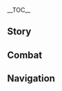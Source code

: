 {{CharacterTabs}}
{{LanguageTabs}}
{{Stub|1={{Meta/VO|tl=1|rm=1|Chinese}}}}
__TOC__
==Story==
{{VO/Story
|character           = {{ROOTPAGENAME}}
|language            = zh
|language_s          = zh
|language_t          = zh-tw
|name_s              = 辛焱
|name_t              = 辛焱

|vo_01_01_title_s    = 初次见面…
|vo_01_01_title_t    = 初次見面…
|vo_01_01_subtitle   = Hello
|vo_01_01_file       = VO_{language}{character} Hello.ogg
|vo_01_01_tx_s       = 我是辛焱，璃月港唯一的摇滚乐手，最近在想要不要去其他地方巡回演出，目的地的话…啊，听说你是走遍了很多地方的旅行者，对吧？让我加入你们吧！去哪里都行。
|vo_01_01_tx_t       = 我是辛焱，璃月港唯一的搖滾樂手，最近在想要不要去其他地方巡迴演出，目的地的話…啊，聽說（你/妳）是走遍了很多地方的旅行者，對吧？讓我加入你們吧！去哪裡都行。
|vo_01_01_rm         =
|vo_01_01_tl         =

|vo_02_01_title_s    = 闲聊・气势
|vo_02_01_title_t    = 閒聊・氣勢
|vo_02_01_subtitle   = Chat: Vigor
|vo_02_01_file       = VO_{language}{character} Chat - Vigor.ogg
|vo_02_01_tx_s       = 摇滚不可缺少的，就是激情——喂，别发呆了，快动起来！
|vo_02_01_tx_t       = 搖滾不可缺少的，就是激情&mdash;&mdash;喂，別發呆了，快動起來！
|vo_02_01_rm         =
|vo_02_01_tl         =
|vo_02_02_title_s    = 闲聊・新曲
|vo_02_02_title_t    = 閒聊・新曲
|vo_02_02_subtitle   = Chat: New Song
|vo_02_02_file       = VO_{language}{character} Chat - New Song.ogg
|vo_02_02_tx_s       = 要不我来弹首曲子给你听，我新写的哦？
|vo_02_02_tx_t       = 要不我來彈首曲子給（你/妳）聽，我新寫的哦？
|vo_02_02_rm         =
|vo_02_02_tl         =
|vo_02_03_title_s    = 闲聊・注目
|vo_02_03_title_t    = 閒聊・注目
|vo_02_03_subtitle   = Chat: Look!
|vo_02_03_file       = VO_{language}{character} Chat - Look.ogg
|vo_02_03_tx_s       = 快看那边！好像有很摇滚的东西！
|vo_02_03_tx_t       = 快看那邊！好像有很搖滾的東西！
|vo_02_03_rm         =
|vo_02_03_tl         =

<!-- Weather -->
|vo_03_01_title_s    = 下雨的时候…
|vo_03_01_title_t    = 下雨的時候…
|vo_03_01_subtitle   = When It Rains
|vo_03_01_file       = VO_{language}{character} When It Rains.ogg
|vo_03_01_tx_s       = 这么大的雨…可不能让琴被淋到了啊。
|vo_03_01_tx_t       = 這麼大的雨…可不能讓琴被淋到了啊。
|vo_03_01_rm         =
|vo_03_01_tl         =
|vo_03_02_title_s    = 打雷的时候…
|vo_03_02_title_t    = 打雷的時候…
|vo_03_02_subtitle   = When Thunder Strikes
|vo_03_02_file       = VO_{language}{character} When Thunder Strikes.ogg
|vo_03_02_tx_s       = 看样子这雨一时半会儿不会停…嗯，但演出不会推迟！
|vo_03_02_tx_t       = 看樣子這雨一時半會不會停…嗯，但演出不會推遲！
|vo_03_02_rm         =
|vo_03_02_tl         =
|vo_03_03_title_s    = 下雪的时候…
|vo_03_03_title_t    = 下雪的時候…
|vo_03_03_subtitle   = When It Snows
|vo_03_03_file       = VO_{language}{character} When It Snows.ogg
|vo_03_03_tx_s       = 唔…这种天气要怎么吸引观众呢？对了！来一场「暴风雪极限耐力摇滚挑战」怎么样！
|vo_03_03_tx_t       = 唔…這種天氣要怎麼吸引觀眾呢？對了！來一場「暴風雪極限耐力搖滾挑戰」怎麼樣！
|vo_03_03_rm         =
|vo_03_03_tl         =
|vo_03_04_title_s    = 刮大风了…
|vo_03_04_title_t    = 颳大風了…
|vo_03_04_subtitle   = When the Wind Is Blowing
|vo_03_04_file       = VO_{language}{character} When the Wind Is Blowing.ogg
|vo_03_04_tx_s       = 呜哇，快找个地方躲躲，不然发型要塌了！
|vo_03_04_tx_t       = 嗚哇，快找個地方躲躲，不然髮型要塌了！
|vo_03_04_rm         =
|vo_03_04_tl         =

|vo_04_01_title_s    = 早上好…
|vo_04_01_title_t    = 早安…
|vo_04_01_subtitle   = Good Morning
|vo_04_01_file       = VO_{language}{character} Good Morning.ogg
|vo_04_01_tx_s       = 早啊，我刚刚在开嗓，今天嗓子的状态也好得很呢。
|vo_04_01_tx_t       = 早啊，我剛剛在開嗓，今天嗓子的狀態也好得很呢。
|vo_04_01_rm         =
|vo_04_01_tl         =
|vo_04_02_title_s    = 中午好…
|vo_04_02_title_t    = 午安…
|vo_04_02_subtitle   = Good Afternoon
|vo_04_02_file       = VO_{language}{character} Good Afternoon.ogg
|vo_04_02_tx_s       = 啊，收工了收工了，哈…没什么事的话，我去打个盹儿。
|vo_04_02_tx_t       = 啊，收工了收工了，哈…沒什麼事的話，我去打個盹。
|vo_04_02_rm         =
|vo_04_02_tl         =
|vo_04_03_title_s    = 晚上好…
|vo_04_03_title_t    = 晚上好…
|vo_04_03_subtitle   = Good Evening
|vo_04_03_file       = VO_{language}{character} Good Evening.ogg
|vo_04_03_tx_s       = 马上就要演出了，你也一起来嗨吗？
|vo_04_03_tx_t       = 馬上就要演出了，（你/妳）也一起來嗨嗎？
|vo_04_03_rm         =
|vo_04_03_tl         =
|vo_04_04_title_s    = 晚安…
|vo_04_04_title_t    = 晚安…
|vo_04_04_subtitle   = Good Night
|vo_04_04_file       = VO_{language}{character} Good Night.ogg
|vo_04_04_tx_s       = 哦，好的，你先去睡吧。我吗？我还要保养我的琴，还想改改曲子，嘿嘿，刚从舞台下来，睡也睡不着的。
|vo_04_04_tx_t       = 哦，好的，（你/妳）先去睡吧。我嗎？我還要保養我的琴，還想改改曲子，嘿嘿，剛從舞臺下來，睡也睡不著的。
|vo_04_04_rm         =
|vo_04_04_tl         =

|vo_05_01_title_s    = 关于{name_s}自己・凶恶
|vo_05_01_title_t    = 關於辛焱自己・兇惡
|vo_05_01_subtitle   = About {character}: Frightening
|vo_05_01_file       = VO_{language}{character} About {character} - Frightening.ogg
|vo_05_01_tx_s       = 你居然不怕我？唉，有人说，我眼神跟刀子一样，衣服不好好穿，讲话也不守规矩。他们一看到我就躲得远远的，哎，真是…只是风格不一样而已，我又不是什么怪物…
|vo_05_01_tx_t       = （你/妳）居然不怕我？唉，有人說，我眼神跟刀子一樣，衣服不好好穿，講話也不守規矩。他們一看到我就躲得遠遠的，唉，真是…只是風格不一樣而已，我又不是什麼怪物…
|vo_05_01_rm         =
|vo_05_01_tl         =
|vo_05_02_title_s    = 关于{name_s}自己・摇滚
|vo_05_02_title_t    = 關於辛焱自己・搖滾
|vo_05_02_subtitle   = About {character}: Rock 'N' Roll
|vo_05_02_file       = VO_{language}{character} About {character} - RockNRoll.ogg
|vo_05_02_tx_s       = 摇滚是从枫丹传过来的，算是新东西吧。不过啊，在璃月挺不受欢迎的，一般人都觉得吵吵嚷嚷，不喜欢听。所以我啊，很感激每一个能来听我唱歌的人，哈哈。
|vo_05_02_tx_t       = 搖滾是從楓丹傳過來的，算是新東西吧。不過啊，在璃月挺不受歡迎的，一般人都覺得吵吵嚷嚷，不喜歡聽。所以我啊，很感激每一個能來聽我唱歌的人，哈哈。
|vo_05_02_rm         =
|vo_05_02_tl         =

|vo_06_01_title_s    = 关于我们・观演
|vo_06_01_title_t    = 關於我們・觀演
|vo_06_01_subtitle   = About Us: The Audience
|vo_06_01_file       = VO_{language}{character} About Us - The Audience.ogg
|vo_06_01_tx_s       = 来看我演出？哈，到前面来吧！前面的感觉更好。咳咳，那么，璃月港独一份的摇滚现场，现在开始！
|vo_06_01_tx_t       = 來看我演出？哈，到前面來吧！前面的感覺更好。咳咳，那麼，璃月獨一份的搖滾現場，現在開始！
|vo_06_01_rm         =
|vo_06_01_tl         =
|vo_06_02_title_s    = 关于我们・投缘
|vo_06_02_title_t    = 關於我們・投緣
|vo_06_02_subtitle   = About Us: Kindred Spirits
|vo_06_02_friendship = 6
|vo_06_02_file       = VO_{language}{character} About Us - Kindred Spirits.ogg
|vo_06_02_tx_s       = 我还在想为什么和你这么聊得来，原来你不是这个世界的人，那也就用不着关心这个世界的条条框框了——人生就该是这样！繁文缛节什么的统统闪一边去，无拘无束，自由自在。
|vo_06_02_tx_t       = 我還在想為什麼和（你/妳）這麼聊得來，原來（你/妳）不是這個世界的人，那也就用不著關心這個世界的條條框框了&mdash;&mdash;人生就該是這樣！繁文縟節什麼的統統閃一邊去，無拘無束，自由自在。
|vo_06_02_rm         =
|vo_06_02_tl         =
|vo_06_03_title_s    = 关于我们・邀请
|vo_06_03_title_t    = 關於我們・邀請
|vo_06_03_subtitle   = About Us: Invitation
|vo_06_03_friendship = 6
|vo_06_03_file       = VO_{language}{character} About Us - Invitation.ogg
|vo_06_03_tx_s       = 我想让我摇滚的音乐元素更丰富一点。其实，你的节奏感很好嘛，要不要试试帮我打鼓？没打过？唉呀，不要怯场，关键是气势。来试试看嘛，你绝对很有天赋的。
|vo_06_03_tx_t       = 我想讓我搖滾的音樂元素更豐富一點。其實，（你/妳）的節奏感很好嘛，要不要試試幫我打鼓？沒打過？唉呀，不要怯場，關鍵是氣勢。來試試看嘛，（你/妳）絕對很有天賦的。
|vo_06_03_rm         =
|vo_06_03_tl         =

|vo_07_01_title_s    = 关于「神之眼」…
|vo_07_01_title_t    = 關於「神之眼」…
|vo_07_01_subtitle   = About the [[Vision]]
|vo_07_01_friendship = 4
|vo_07_01_file       = VO_{language}{character} About the Vision.ogg
|vo_07_01_tx_s       = 会把「神之眼」的火用来给摇滚伴奏的，估计全提瓦特也就我一个。有人批评我，应该好好敬重这种力量…不过，既然神都把「神之眼」给了我，就说明他对我的用法，也是认可的吧。
|vo_07_01_tx_t       = 會把「神之眼」的火用來給搖滾伴奏的，大概全提瓦特也就我一個。有人批評我，應該好好敬重這種力量…不過，既然神都把「神之眼」給了我，就說明他對我的用法，也是認可的吧。
|vo_07_01_rm         =
|vo_07_01_tl         =
|vo_07_02_title_s    = 有什么想要分享・命名
|vo_07_02_title_t    = 有什麼想要分享・命名
|vo_07_02_subtitle   = Something to Share: Naming
|vo_07_02_friendship = 4
|vo_07_02_file       = VO_{language}{character} Something to Share - Naming.ogg
|vo_07_02_tx_s       = 这把琴，是我亲手做的哦。本来是按照枫丹的摇滚乐器来做的，但做着做着就不再是一个东西了。我一直想给它取一个好听又好记的名字，比如「焱琴」「碎玉」「定山」什么的，但还是差点味道…你有什么好主意吗？
|vo_07_02_tx_t       = 這把琴，是我親手做的哦。本來是按照楓丹的搖滾樂器來做的，但做著做著就不再是一個東西了。我一直想給它取一個好聽又好記的名字，比如「焱琴」「碎玉」「定山」什麼的，但還是差點味道…（你/妳）有什麼好主意嗎？
|vo_07_02_rm         =
|vo_07_02_tl         =
|vo_07_03_title_s    = 有什么想要分享・宴乐
|vo_07_03_title_t    = 有什麼想要分享・宴樂
|vo_07_03_subtitle   = Something to Share: Opera
|vo_07_03_file       = VO_{language}{character} Something to Share - Opera.ogg
|vo_07_03_tx_s       = 欸，你知道「宴乐」吗？就是有钱人在宴会上听的曲子。一会儿唱这个多有本事，一会儿又唱那个多了不起…把音乐用成这个样子，哎呀，一点儿都不摇滚。
|vo_07_03_tx_t       = 欸，（你/妳）知道「宴樂」嗎？就是有錢人在宴會上聽的曲子。一會唱這個多有本事，一會又唱那個多了不起…把音樂用成這個樣子，哎呀，一點都不搖滾。
|vo_07_03_rm         =
|vo_07_03_tl         =
|vo_07_04_title_s    = 感兴趣的见闻…
|vo_07_04_title_t    = 感興趣的見聞…
|vo_07_04_subtitle   = Interesting Things
|vo_07_04_file       = VO_{language}{character} Interesting Things.ogg
|vo_07_04_tx_s       = 我最喜欢的一套演出服，是我亲手用「霓裳花」织的。你肯定也见过那种花吧，红得够激情。而且，和我的摇滚也很搭呢。
|vo_07_04_tx_t       = 我最喜歡的一套演出服，是我親手用「霓裳花」織的。（你/妳）肯定也見過那種花吧，紅得夠激情。而且，和我的搖滾也很搭呢。
|vo_07_04_rm         =
|vo_07_04_tl         =

|vo_08_01_title_s    = 关于香菱…
|vo_08_01_title_t    = 關於香菱…
|vo_08_01_subtitle   = About [[Xiangling]]
|vo_08_01_friendship = 4
|vo_08_01_file       = VO_{language}{character} About Xiangling.ogg
|vo_08_01_tx_s       = 我经常去「万民堂」吃夜宵，香菱如果手头不忙，还经常跟我聊天，一直聊到很晚很晚。啊？你问我都点的啥？嗯…其实是香菱做啥我吃啥，哈哈。每次都不一样，味道也千变万化，她可以说是料理界的「摇滚明星」了！
|vo_08_01_tx_t       = 我經常去「萬民堂」吃宵夜，香菱如果手頭不忙，還經常跟我聊天，一直聊到很晚很晚。啊？（你/妳）問我都點的啥？嗯…其實是香菱做啥我吃啥，哈哈。每次都不一樣，味道也千變萬化，她可以說是料理界的「搖滾明星」了！
|vo_08_01_rm         =
|vo_08_01_tl         =
|vo_08_02_title_s    = 关于钟离…
|vo_08_02_title_t    = 關於鍾離…
|vo_08_02_subtitle   = About [[Zhongli]]
|vo_08_02_friendship = 4
|vo_08_02_file       = VO_{language}{character} About Zhongli.ogg
|vo_08_02_tx_s       = 以前没什么人听我的摇滚，有一天他突然来邀请我，说可以去他那里试试，合适的话可以去当驻唱歌手，我心里激动啊，终于有人理解我的音乐了！就直接答应了下来。结果去了场地才知道，他居然是那个「往生堂」的客卿…这明显不合适啊，真是个怪人。
|vo_08_02_tx_t       = 以前沒什麼人聽我的搖滾，有一天他突然來邀請我，說可以去他那裡試試，適合的話可以去當駐唱歌手，我心裡激動啊，終於有人理解我的音樂了！就直接答應了下來。結果去了場地才知道，他居然是那個「往生堂」的客卿…這明顯不適合啊，真是個怪人。
|vo_08_02_rm         =
|vo_08_02_tl         =
|vo_08_03_title_s    = 关于凝光…
|vo_08_03_title_t    = 關於凝光…
|vo_08_03_subtitle   = About [[Ningguang]]
|vo_08_03_friendship = 4
|vo_08_03_file       = VO_{language}{character} About Ningguang.ogg
|vo_08_03_tx_s       = 你知道千岩军吧？他们以前总是妨碍我，说什么这里也不准搭舞台，那里也不准，麻烦死了。咳咳，不过在我找总务司申诉之后，听说那个「天权星」专门修订了璃月的什么…呃…反正是某个规则，划定了演出专属场地，还要申请什么许可。哎…其实还是很麻烦，不过，好歹不用像之前一样，被赶得到处乱跑了嘛。
|vo_08_03_tx_t       = （你/妳）知道千岩軍吧？他們以前總是妨礙我，說什麼這裡也不准搭舞臺，那裡也不准，麻煩死了。咳咳，不過在我找總務司申訴之後，聽說那個「天權星」專門修訂了璃月的什麼…呃…反正是某個規則，劃定了演出專屬場地，還要申請什麼許可。哎…其實還是很麻煩，不過，好歹不用像之前一樣，被趕得到處亂跑了嘛。
|vo_08_03_rm         =
|vo_08_03_tl         =
|vo_08_04_title_s    = 关于白术…
|vo_08_04_title_t    = 關於白朮…
|vo_08_04_subtitle   = About [[Baizhu]]
|vo_08_04_friendship = 4
|vo_08_04_file       = VO_{language}{character} About Baizhu.ogg
|vo_08_04_tx_s       = 白术先生开的药方保养嗓子效果一流，为了答谢他，我在他面前来了一段即兴摇滚，结果…他养的那条蛇就晕了过去。从那以后，那条蛇看到我就一个劲儿地往白术先生的衣领里面钻，哈哈哈。我从那以后才知道，蛇原来对震动很敏感。
|vo_08_04_tx_t       = 白朮先生開的藥方保養嗓子效果一流，為了答謝他，我在他面前來了一段即興搖滾，結果…他養的那條蛇就暈了過去。從那以後，那條蛇看到我就一個勁地往白朮先生的衣領裡面鑽，哈哈哈。我從那以後才知道，蛇原來對震動很敏感。
|vo_08_04_rm         =
|vo_08_04_tl         =
|vo_08_05_title_s    = 关于北斗…
|vo_08_05_title_t    = 關於北斗…
|vo_08_05_subtitle   = About [[Beidou]]
|vo_08_05_friendship = 4
|vo_08_05_file       = VO_{language}{character} About Beidou.ogg
|vo_08_05_tx_s       = 她啊，说话直爽，气量也大，聊起来特别投缘。「死兆星」号乘风破浪的故事，实在是太帅了，给了我很多摇滚的灵感。嘿嘿，我还专门写了一首歌给他们。现在，只要我唱第一句，好多船员都能跟我唱下去，都快变成船歌啦。
|vo_08_05_tx_t       = 她啊，說話直爽，氣量也大，聊起來特別投緣。「死兆星」號乘風破浪的故事，實在是太帥了，給了我很多搖滾的靈感。嘿嘿，我還專門寫了一首歌給他們。現在，只要我唱第一句，好多船員都能跟我唱下去，都快變成船歌啦。
|vo_08_05_rm         =
|vo_08_05_tl         =
|vo_08_06_title_s    = 关于重云…
|vo_08_06_title_t    = 關於重雲…
|vo_08_06_subtitle   = About [[Chongyun]]
|vo_08_06_friendship = 4
|vo_08_06_file       = VO_{language}{character} About Chongyun.ogg
|vo_08_06_tx_s       = 他超有意思！看上去文静内向，但有一次演出，他好像是被朋友叫过来，要跟我说什么话。舞台上声音太大，我还没听清呢，他已经一个箭步跳上台来和我一起唱了，还唱得特别摇滚。这就叫「人不可貌相」吧。
|vo_08_06_tx_t       = 他超有意思！看上去文靜內向，但有一次演出，他好像是被朋友叫過來，要跟我說什麼話。舞臺上聲音太大，我還沒聽清呢，他已經一個箭步跳上臺來和我一起唱了，還唱得特別搖滾。這就叫「人不可貌相」吧。
|vo_08_06_rm         =
|vo_08_06_tl         =
|vo_08_07_title_s    = 关于胡桃…
|vo_08_07_title_t    = 關於胡桃…
|vo_08_07_subtitle   = About [[Hu Tao]]
|vo_08_07_friendship = 4
|vo_08_07_file       = VO_{language}{character} About Hu Tao.ogg
|vo_08_07_tx_s       = 她明明是往生堂的堂主，却每天一副开开心心的样子，完全不知道在想什么。街上碰到的话，还会大大方方地和我打招呼，说什么「喜欢玩火的人，是生意兴隆的保障呢。」…呃，有、有点诡异。
|vo_08_07_tx_t       = 她明明是往生堂的堂主，卻每天一副開開心心的樣子，完全不知道在想什麼。街上碰到的話，還會大大方方地和我打招呼，說什麼「喜歡玩火的人，是生意興隆的保障呢。」…呃，有、有點詭異。
|vo_08_07_rm         =
|vo_08_07_tl         =
|vo_08_08_title_s    = 关于云堇…
|vo_08_08_title_t    = 關於雲堇…
|vo_08_08_subtitle   = About [[Yun Jin]]
|vo_08_08_friendship = 4
|vo_08_08_file       = VO_{language}{character} About Yun Jin.ogg
|vo_08_08_tx_s       = 告诉你个小秘密，别到处乱讲哦。那个人可喜欢摇滚了，不管多忙，一周都来听我三场，只多不少。按理说，「和裕茶馆」的戏班头牌，该喜欢什么琴棋书画，花鸟虫鱼才对吧？肯定是平时被憋坏了，哈哈哈。
|vo_08_08_tx_t       = 告訴(妳/你)個小秘密，別到處亂講哦。那個人可喜歡搖滾了，不管多忙，一周都來聽我三場，只多不少。按理說，「和裕茶館」的戲班頭牌，該喜歡什麼琴棋書畫，花鳥蟲魚才對吧？肯定是平時被憋壞了，哈哈哈。
|vo_08_08_rm         =
|vo_08_08_tl         =

|vo_09_01_title_s    = 关于{name_s}・其一
|vo_09_01_title_t    = 想要瞭解辛焱・其一
|vo_09_01_subtitle   = More About {character}: I
|vo_09_01_file       = VO_{language}{character} More About {character} - 01.ogg
|vo_09_01_tx_s       = 想要了解我？哈，一般人看到我就躲得远远的了，你还真是奇怪。那好吧，那就…从了解我的摇滚开始？
|vo_09_01_tx_t       = 想要瞭解我？哈，一般人看到我就躲得遠遠的了，（你/妳）還真是奇怪。那好吧，那就…從瞭解我的搖滾開始？
|vo_09_01_rm         =
|vo_09_01_tl         =
|vo_09_02_title_s    = 关于{name_s}・其二
|vo_09_02_title_t    = 想要瞭解辛焱・其二
|vo_09_02_subtitle   = More About {character}: II
|vo_09_02_friendship = 3
|vo_09_02_file       = VO_{language}{character} More About {character} - 02.ogg
|vo_09_02_tx_s       = 小时候，大人都让我要像个女孩子，让我学这个，学那个，但我天赋不行，总是挨骂。摇滚就不一样，没人教我，我也能做得很好，但却被大人说「没个女孩儿样」，唉，这就叫成见。
|vo_09_02_tx_t       = 小時候，大人都讓我要像個女孩子，讓我學這個，學那個，但我天賦不行，總是挨罵。搖滾就不一樣，沒人教我，我也能做得很好，但卻被大人說「沒個女孩樣」，唉，這就叫成見。
|vo_09_02_rm         =
|vo_09_02_tl         =
|vo_09_03_title_s    = 关于{name_s}・其三
|vo_09_03_title_t    = 想要瞭解辛焱・其三
|vo_09_03_subtitle   = More About {character}: III
|vo_09_03_friendship = 4
|vo_09_03_file       = VO_{language}{character} More About {character} - 03.ogg
|vo_09_03_tx_s       = 你有注意到我今天有什么区别吗？其实为了见你，我出门之前做了面部的按摩，放松了眼睛和嘴，还对着镜子练习了半小时的微笑。怎么样？是不是看上去没那么凶了？比原来更凶了？唉…
|vo_09_03_tx_t       = （你/妳）有注意到我今天有什麼區別嗎？其實為了見（你/妳），我出門之前做了面部的按摩，放鬆了眼睛和嘴，還對著鏡子練習了半小時的微笑。怎麼樣？是不是看上去沒那麼兇了？比原來更兇了？唉…
|vo_09_03_rm         =
|vo_09_03_tl         =
|vo_09_04_title_s    = 关于{name_s}・其四
|vo_09_04_title_t    = 想要瞭解辛焱・其四
|vo_09_04_subtitle   = More About {character}: IV
|vo_09_04_friendship = 5
|vo_09_04_file       = VO_{language}{character} More About {character} - 04.ogg
|vo_09_04_tx_s       = 陪我练琴辛苦了！欸？差不多到中午了，来吃午饭吧，你的份我也准备了！喏，里面有西红柿，香肠，煎蛋…什么？我不像是做这种事的人？别、别小看我啊！做个吃的，摆个可爱的造型，也、也没什么不行的吧。
|vo_09_04_tx_t       = 陪我練琴辛苦了！欸？差不多到中午了，來吃午飯吧，（你/妳）的份我也準備了！喏，裡面有番茄，香腸，煎蛋…什麼？我不像是做這種事的人？別、別小看我啊！做個吃的，擺個可愛的造型，也、也沒什麼不行的吧。
|vo_09_04_rm         =
|vo_09_04_tl         =
|vo_09_05_title_s    = 关于{name_s}・其五
|vo_09_05_title_t    = 想要瞭解辛焱・其五
|vo_09_05_subtitle   = More About {character}: V
|vo_09_05_friendship = 6
|vo_09_05_file       = VO_{language}{character} More About {character} - 05.ogg
|vo_09_05_tx_s       = 我很信奉摇滚的反抗精神，但我觉得这不代表我就一定要去张扬个性，我也可以有很正常的生活，可以做缝纫，可以养花养鱼，可以做造型可爱的菜肴，可以喜欢任何事，还有…任何人，对吧。
|vo_09_05_tx_t       = 我很信奉搖滾的反抗精神，但我覺得這不代表我就一定要去張揚個性，我也可以有很正常的生活，可以做縫紉，可以養花養魚，可以做造型可愛的菜餚，可以喜歡任何事，還有…任何人，對吧。
|vo_09_05_rm         =
|vo_09_05_tl         =

|vo_10_01_title_s    = {name_s}的爱好…
|vo_10_01_title_t    = 辛焱的愛好…
|vo_10_01_subtitle   = {character}'s Hobbies
|vo_10_01_file       = VO_{language}{character} Hobbies.ogg
|vo_10_01_tx_s       = 爱好那当然是摇滚！你有没有全情投入过某件事呢？当你与你最爱的东西合二为一，时间空间什么的都不再重要，只需要尽情享受，尽情宣泄——对对！这样沉醉进去的感觉，上百次上千次都不够！
|vo_10_01_tx_t       = 愛好那當然是搖滾！（你/妳）有沒有全情投入過某件事呢？當（你/妳）與（你/妳）最愛的東西合二為一，時間空間什麼的都不再重要，只需要盡情享受，盡情宣洩&mdash;&mdash;對對！這樣沉醉進去的感覺，上百次上千次都不夠！
|vo_10_01_rm         =
|vo_10_01_tl         =
|vo_10_02_title_s    = {name_s}的烦恼…
|vo_10_02_title_t    = 辛焱的煩惱…
|vo_10_02_subtitle   = {character}'s Troubles
|vo_10_02_file       = VO_{language}{character} Troubles.ogg
|vo_10_02_tx_s       = 我每次不小心和路边的小孩子对上眼，都会把他们吓哭。唉，到底有没有办法，能让我看起来不那么凶啊？能想到的办法我全试过了，都没什么用…
|vo_10_02_tx_t       = 我每次不小心和路邊的小孩子對上眼，都會把他們嚇哭。唉，到底有沒有辦法，能讓我看起來不那麼兇啊？能想到的辦法我全試過了，都沒什麼用…
|vo_10_02_rm         =
|vo_10_02_tl         =
|vo_10_03_title_s    = 喜欢的食物…
|vo_10_03_title_t    = 喜歡的食物…
|vo_10_03_subtitle   = Favorite Food
|vo_10_03_file       = VO_{language}{character} Favorite Food.ogg
|vo_10_03_tx_s       = 璃港船局的午饭真的超好吃！油水很多，肉也管够，虽然菜就那么几样，但我怎么吃都吃不腻！要我说，光是为了尝尝他们的午饭，就值得去船局干一天活！
|vo_10_03_tx_t       = 璃港船局的午飯真的超好吃！油水很多，肉也夠，雖然菜就那麼幾樣，但我怎麼吃都吃不膩！要我說，光是為了嚐嚐他們的午飯，就值得去船局幹一天活！
|vo_10_03_rm         =
|vo_10_03_tl         =
|vo_10_04_title_s    = 讨厌的食物…
|vo_10_04_title_t    = 討厭的食物…
|vo_10_04_subtitle   = Least Favorite Food
|vo_10_04_file       = VO_{language}{character} Least Favorite Food.ogg
|vo_10_04_tx_s       = 我几乎不挑食，但我讨厌清汤寡水的菜。咸就是咸，辣就是辣，有滋有味吃着才过瘾！哪怕食材只够做一道「珍珠翡翠白玉汤」，我也会事先备好干碟蘸水。
|vo_10_04_tx_t       = 我幾乎不挑食，但我討厭清湯寡水的菜。鹹就是鹹，辣就是辣，有滋有味吃起來才過癮！哪怕食材只夠做一道「珍珠翡翠白玉湯」，我也會事先備好醬料。
|vo_10_04_rm         =
|vo_10_04_tl         =

<!-- Receiving a Gift -->
|vo_11_01_title_s    = 收到赠礼・其一
|vo_11_01_title_t    = 收到贈禮・其一
|vo_11_01_subtitle   = Receiving a Gift: I
|vo_11_01_file       = VO_{language}{character} Receiving a Gift - 01.ogg
|vo_11_01_tx_s       = 身体情不自禁想要跟着律动起来。太酷了！
|vo_11_01_tx_t       = 身體情不自禁想要跟著律動起來。太酷了！
|vo_11_01_rm         = 
|vo_11_01_tl         =  

|vo_11_02_title_s    = 收到赠礼・其二
|vo_11_02_title_t    = 收到贈禮・其二
|vo_11_02_subtitle   = Receiving a Gift: II
|vo_11_02_file       = VO_{language}{character} Receiving a Gift - 02.ogg
|vo_11_02_tx_s       = 味道不错，稍微欠点「火花」…需要我帮你摆个盘吗？"
|vo_11_02_tx_t       = 味道不錯，稍微欠點「火花」…需要我幫（你/妳）擺個盤嗎？
|vo_11_02_rm         = 
|vo_11_02_tl         = 

|vo_11_03_title_s    = 收到赠礼・其三
|vo_11_03_title_t    = 收到贈禮・其三
|vo_11_03_subtitle   = Receiving a Gift: III
|vo_11_03_file       = VO_{language}{character} Receiving a Gift - 03.ogg
|vo_11_03_tx_s       = 你不介意我调点佐料，配着吃吧？
|vo_11_03_tx_t       = （你/妳）不介意我調點佐料，配著吃吧？
|vo_11_03_rm         = 
|vo_11_03_tl         = 

|vo_12_01_title_s    = 生日…
|vo_12_01_title_t    = 生日…
|vo_12_01_subtitle   = Birthday
|vo_12_01_file       = VO_{language}{character} Birthday.ogg
|vo_12_01_tx_s       = 生日快乐！你看，这是我特地做的刺绣，我参考枫丹的洋娃娃的样子，把我们两个纹在了上面，特别可爱对吧？欸…为什么这样看着我呀，我、我会刺绣是很奇怪的事吗？
|vo_12_01_tx_t       = 生日快樂！（你/妳）看，這是我特地做的刺繡，我參考楓丹的洋娃娃的樣子，把我們兩個紋在了上面，很可愛對吧？欸…為什麼這樣看著我呀，我、我會刺繡是很奇怪的事嗎？
|vo_12_01_rm         =
|vo_12_01_tl         =

|vo_13_01_title_s    = 突破的感受・起
|vo_13_01_title_t    = 突破的感受・起
|vo_13_01_subtitle   = Feelings About Ascension: Intro
|vo_13_01_ascension  = 1
|vo_13_01_file       = VO_{language}{character} Feelings About Ascension - 01.ogg
|vo_13_01_tx_s       = 嗯！就是这样的节奏！
|vo_13_01_tx_t       = 嗯！就是這樣的節奏！
|vo_13_01_rm         =
|vo_13_01_tl         =
|vo_13_02_title_s    = 突破的感受・承
|vo_13_02_title_t    = 突破的感受・承
|vo_13_02_subtitle   = Feelings About Ascension: Building Up
|vo_13_02_ascension  = 2
|vo_13_02_file       = VO_{language}{character} Feelings About Ascension - 02.ogg
|vo_13_02_tx_s       = 状态火热，期待我的下一次演出吧！
|vo_13_02_tx_t       = 狀態火熱，期待我的下一次演出吧！
|vo_13_02_rm         =
|vo_13_02_tl         =
|vo_13_03_title_s    = 突破的感受・转
|vo_13_03_title_t    = 突破的感受・轉
|vo_13_03_subtitle   = Feelings About Ascension: Climax
|vo_13_03_ascension  = 4
|vo_13_03_file       = VO_{language}{character} Feelings About Ascension - 03.ogg
|vo_13_03_tx_s       = 掌握了这么强的力量，说不定也能创作出前所未有的摇滚！谢谢你，我的新作不会让你失望的！
|vo_13_03_tx_t       = 掌握了這麼強的力量，說不定也能創作出前所未有的搖滾！謝謝（你/妳），我的新作不會讓（你/妳）失望的！
|vo_13_03_rm         =
|vo_13_03_tl         =
|vo_13_04_title_s    = 突破的感受・合
|vo_13_04_title_t    = 突破的感受・合
|vo_13_04_subtitle   = Feelings About Ascension: Conclusion
|vo_13_04_ascension  = 6
|vo_13_04_file       = VO_{language}{character} Feelings About Ascension - 04.ogg
|vo_13_04_tx_s       = 酷！我感受到你饱满的「激情」了！那么，就让我写一首专属于你的摇滚，只为你而奏响吧！
|vo_13_04_tx_t       = 酷！我感受到（你/妳）飽滿的「激情」了！那麼，就讓我寫一首專屬於（你/妳）的搖滾，只為（你/妳）而奏響吧！
|vo_13_04_rm         =
|vo_13_04_tl         =
}}

==Combat==
{{Combat VO
|character           = {{ROOTPAGENAME}}
|language            = zh

|skill_1_tx_s        = 能跟上节拍吗？
|skill_1_tx_t        = 能跟上節拍嗎？
|skill_1_rm          =
|skill_1_tl          =
|skill_2_tx_s        = 热情还不够！
|skill_2_tx_t        = 熱情還不夠！
|skill_2_rm          =
|skill_2_tl          =
|skill_3_tx_s        = 来点火花吧！
|skill_3_tx_t        = 來點火花吧！
|skill_3_rm          =
|skill_3_tl          =

|burst_1_tx_s        = 摇滚时间到！
|burst_1_tx_t        = 搖滾時間到！
|burst_1_rm          =
|burst_1_tl          =
|burst_2_tx_s        = 为反抗高歌！
|burst_2_tx_t        = 為反抗高歌！
|burst_2_rm          =
|burst_2_tl          =
|burst_3_tx_s        = 听我的最强音！
|burst_3_tx_t        = 聽我的最強音！
|burst_3_rm          =
|burst_3_tl          =

|sprint-s_1_file     = Sprint Start 01,Sprint Start 02,Sprint Start 03


|glider_1_file       = Deploying Wind Glider 01,Deploying Wind Glider 02,Deploying Wind Glider 03

|chest_1_tx_s        = 为了庆祝，演奏一曲吧！
|chest_1_tx_t        = 為了慶祝，演奏一曲吧！  
|chest_1_rm          =
|chest_1_tl          =
|chest_2_tx_s        = 很「摇滚」嘛！
|chest_2_tx_t        = 很「搖滾」嘛！  
|chest_2_rm          =
|chest_2_tl          =
|chest_3_tx_s        =  气氛嗨起来了！
|chest_3_tx_t        = 氣氛嗨起來了！  
|chest_3_rm          =
|chest_3_tl          =

|low-hp_1_tx_s       = 都还只是前奏…
|low-hp_1_tx_t       = 都還只是前奏…
|low-hp_1_rm         =
|low-hp_1_tl         =
|low-hp_2_tx_s       = 乐感不太好啊。
|low-hp_2_tx_t       = 樂感不太好啊。
|low-hp_2_rm         =
|low-hp_2_tl         =
|low-hp_3_tx_s       = 这种程度，早习惯了。
|low-hp_3_tx_t       = 這種程度，早習慣了。
|low-hp_3_rm         =
|low-hp_3_tl         =


|fallen_1_tx_s       = 节拍…乱了。
|fallen_1_tx_t       = 節拍…亂了。
|fallen_1_rm         =
|fallen_1_tl         =
|fallen_2_tx_s       = 还不够…激昂…
|fallen_2_tx_t       = 還不夠…激昂…
|fallen_2_rm         =
|fallen_2_tl         =
|fallen_3_tx_s       = 不该…跑调的。
|fallen_3_tx_t       = 不該…走音的。
|fallen_3_rm         =
|fallen_3_tl         =

|hit-l_1_file        = Light Hit Taken 02
|hit-l_1_tx_s        = 这可不摇滚。
|hit-l_1_tx_t        = 這可不搖滾。
|hit-l_1_rm          =
|hit-l_1_tl          =
|hit-l_2_file        = Light Hit Taken 01,Light Hit Taken 03,Light Hit Taken 04,Light Hit Taken 05,Light Hit Taken 06

|hit-h_1_file        = Heavy Hit Taken 02
|hit-h_1_tx_s        = 啊，我的琴！
|hit-h_1_tx_t        = 啊，我的琴！
|hit-h_1_rm          =
|hit-h_1_tl          =
|hit-h_2_file        = Heavy Hit Taken 01,Heavy Hit Taken 03,Heavy Hit Taken 04,Heavy Hit Taken 05,Heavy Hit Taken 06

|join_1_tx_s         = 轮到我登场了！
|join_1_tx_t         = 輪到我登場了！
|join_1_rm           =
|join_1_tl           =
|join_2_tx_s         = 非常摇滚的选择！
|join_2_tx_t         = 非常搖滾的選擇！
|join_2_rm           =
|join_2_tl           =
|join_3_tx_s         = 一起演奏吧！
|join_3_tx_t         = 一起演奏吧！
|join_3_rm           =
|join_3_tl           =

|idle_1_file         =Standby 01

|atk-l_1_file        = Light Attack 01,Light Attack 02,Light Attack 03,Light Attack 04,Light Attack 05,Light Attack 06,Light Attack 07

|atk-m_1_file        = Mid Attack 01,Mid Attack 02,Mid Attack 03

|atk-h_1_file        = Heavy Attack 01,Heavy Attack 02,Heavy Attack 03

|climb_1_file        = Climbing 01,Climbing 02,Climbing 03,Climbing 04,Climbing 05

|climb-b_1_file      = Climbing Breath 01,Climbing Breath 02,Climbing Breath 03

|jump_1_file         = Jumping 01,Jumping 02,Jumping 03,Jumping 04,Jumping 05
}}

==Navigation==
{{Character Navbox|link type=vo-zh}}